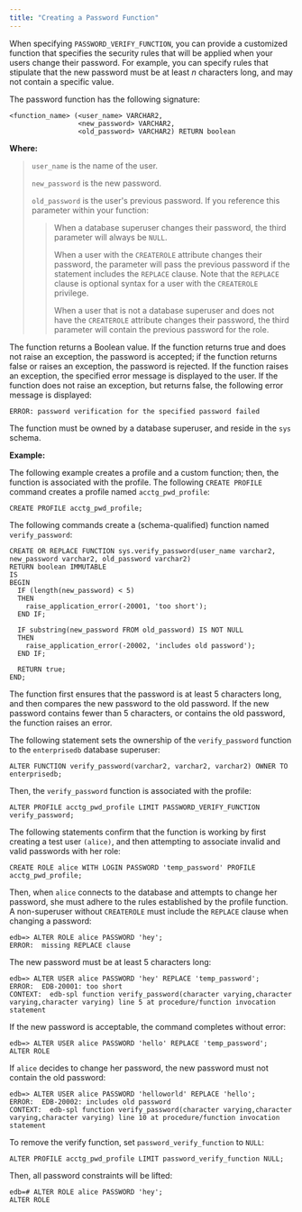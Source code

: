 ```yaml
---
title: "Creating a Password Function"
---
```


<div id="creating_a_password_function" class="registered_link"></div>


When specifying `PASSWORD_VERIFY_FUNCTION`, you can provide a customized function that specifies the security rules that will be applied when your users change their password. For example, you can specify rules that stipulate that the new password must be at least *n* characters long, and may not contain a specific value.

The password function has the following signature:

    <function_name> (<user_name> VARCHAR2,
                     <new_password> VARCHAR2,
                     <old_password> VARCHAR2) RETURN boolean

**Where:**

> `user_name` is the name of the user.
>
> `new_password` is the new password.
>
> `old_password` is the user's previous password. If you reference this parameter within your function:
>
> > When a database superuser changes their password, the third parameter will always be `NULL`.
> >
> > When a user with the `CREATEROLE` attribute changes their password, the parameter will pass the previous password if the statement includes the `REPLACE` clause. Note that the `REPLACE` clause is optional syntax for a user with the `CREATEROLE` privilege.
> >
> > When a user that is not a database superuser and does not have the `CREATEROLE` attribute changes their password, the third parameter will contain the previous password for the role.

The function returns a Boolean value. If the function returns true and does not raise an exception, the password is accepted; if the function returns false or raises an exception, the password is rejected. If the function raises an exception, the specified error message is displayed to the user. If the function does not raise an exception, but returns false, the following error message is displayed:

`ERROR: password verification for the specified password failed`

The function must be owned by a database superuser, and reside in the `sys` schema.

**Example:**

The following example creates a profile and a custom function; then, the function is associated with the profile. The following `CREATE PROFILE` command creates a profile named `acctg_pwd_profile`:

    CREATE PROFILE acctg_pwd_profile;

The following commands create a (schema-qualified) function named `verify_password`:

    CREATE OR REPLACE FUNCTION sys.verify_password(user_name varchar2,
    new_password varchar2, old_password varchar2)
    RETURN boolean IMMUTABLE
    IS
    BEGIN
      IF (length(new_password) < 5)
      THEN
        raise_application_error(-20001, 'too short');
      END IF;

      IF substring(new_password FROM old_password) IS NOT NULL
      THEN
        raise_application_error(-20002, 'includes old password');
      END IF;

      RETURN true;
    END;

The function first ensures that the password is at least 5 characters long, and then compares the new password to the old password. If the new password contains fewer than 5 characters, or contains the old password, the function raises an error.

The following statement sets the ownership of the `verify_password` function to the `enterprisedb` database superuser:

    ALTER FUNCTION verify_password(varchar2, varchar2, varchar2) OWNER TO
    enterprisedb;

Then, the `verify_password` function is associated with the profile:

    ALTER PROFILE acctg_pwd_profile LIMIT PASSWORD_VERIFY_FUNCTION
    verify_password;

The following statements confirm that the function is working by first creating a test user `(alice)`, and then attempting to associate invalid and valid passwords with her role:

    CREATE ROLE alice WITH LOGIN PASSWORD 'temp_password' PROFILE
    acctg_pwd_profile;

Then, when `alice` connects to the database and attempts to change her password, she must adhere to the rules established by the profile function. A non-superuser without `CREATEROLE` must include the `REPLACE` clause when changing a password:

    edb=> ALTER ROLE alice PASSWORD 'hey';
    ERROR:  missing REPLACE clause

The new password must be at least 5 characters long:

    edb=> ALTER USER alice PASSWORD 'hey' REPLACE 'temp_password';
    ERROR:  EDB-20001: too short
    CONTEXT:  edb-spl function verify_password(character varying,character
    varying,character varying) line 5 at procedure/function invocation statement

If the new password is acceptable, the command completes without error:

    edb=> ALTER USER alice PASSWORD 'hello' REPLACE 'temp_password';
    ALTER ROLE

If `alice` decides to change her password, the new password must not contain the old password:

    edb=> ALTER USER alice PASSWORD 'helloworld' REPLACE 'hello';
    ERROR:  EDB-20002: includes old password
    CONTEXT:  edb-spl function verify_password(character varying,character
    varying,character varying) line 10 at procedure/function invocation statement

To remove the verify function, set `password_verify_function` to `NULL`:

    ALTER PROFILE acctg_pwd_profile LIMIT password_verify_function NULL;

Then, all password constraints will be lifted:

    edb=# ALTER ROLE alice PASSWORD 'hey';
    ALTER ROLE
